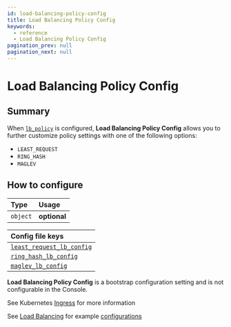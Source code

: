 ```yaml
---
id: load-balancing-policy-config
title: Load Balancing Policy Config
keywords:
  - reference
  - Load Balancing Policy Config
pagination_prev: null
pagination_next: null
---
```



# Load Balancing Policy Config

## Summary

When [`lb_policy`](/docs/reference/routes/load-balancing-policy) is configured, **Load Balancing Policy Config** allows you to further customize policy settings with one of the following options:

- `LEAST_REQUEST`
- `RING_HASH`
- `MAGLEV`

## How to configure

| **Type** | **Usage**    |
| :------- | :----------- |
| `object` | **optional** |

<Tabs>
<TabItem value="Core" label="Core">

| **Config file keys** |
| :-- |
| [`least_request_lb_config`](https://www.envoyproxy.io/docs/envoy/latest/api-v3/config/cluster/v3/cluster.proto#envoy-v3-api-msg-config-cluster-v3-cluster-leastrequestlbconfig) |
| [`ring_hash_lb_config`](https://www.envoyproxy.io/docs/envoy/latest/api-v3/config/cluster/v3/cluster.proto#config-cluster-v3-cluster-ringhashlbconfig) |
| [`maglev_lb_config`](https://www.envoyproxy.io/docs/envoy/latest/api-v3/config/cluster/v3/cluster.proto#envoy-v3-api-msg-config-cluster-v3-cluster-maglevlbconfig) |

</TabItem>
<TabItem value="Enterprise" label="Enterprise">

**Load Balancing Policy Config** is a bootstrap configuration setting and is not configurable in the Console.

</TabItem>
<TabItem value="Kubernetes" label="Kubernetes">

See Kubernetes [Ingress](/docs/deploy/k8s/ingress#load-balancing) for more information

</TabItem>
</Tabs>

See [Load Balancing](@site/content/docs/capabilities/load-balancing.md) for example [configurations](@site/content/docs/capabilities/load-balancing.md#load-balancing-method)
